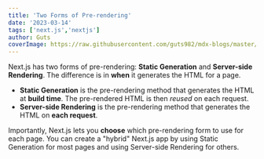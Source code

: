 ```yaml
---
title: 'Two Forms of Pre-rendering'
date: '2023-03-14'
tags: ['next.js','nextjs']
author: Guts
coverImage: https://raw.githubusercontent.com/guts982/mdx-blogs/master/images/blog-cover-placeholder.jpg
---
```


Next.js has two forms of pre-rendering: **Static Generation** and **Server-side Rendering**. The difference is in **when** it generates the HTML for a page.

- **Static Generation** is the pre-rendering method that generates the HTML at **build time**. The pre-rendered HTML is then _reused_ on each request.
- **Server-side Rendering** is the pre-rendering method that generates the HTML on **each request**.

Importantly, Next.js lets you **choose** which pre-rendering form to use for each page. You can create a "hybrid" Next.js app by using Static Generation for most pages and using Server-side Rendering for others.